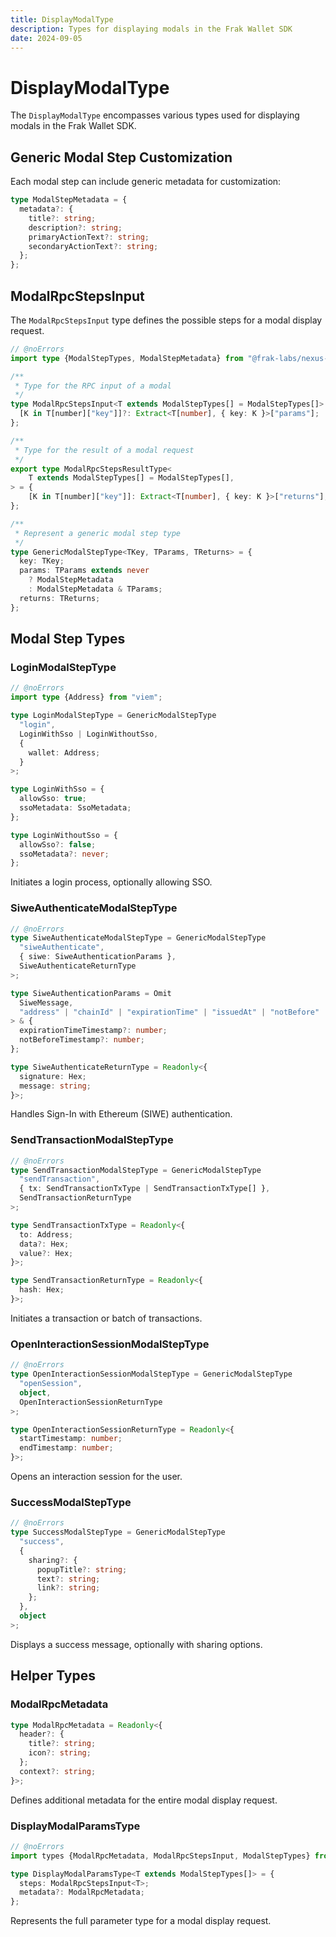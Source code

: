 ```yaml
---
title: DisplayModalType
description: Types for displaying modals in the Frak Wallet SDK
date: 2024-09-05
---
```


# DisplayModalType

The `DisplayModalType` encompasses various types used for displaying modals in the Frak Wallet SDK.

## Generic Modal Step Customization

Each modal step can include generic metadata for customization:

```ts twoslash
type ModalStepMetadata = {
  metadata?: {
    title?: string;
    description?: string;
    primaryActionText?: string;
    secondaryActionText?: string;
  };
};
```

## ModalRpcStepsInput

The `ModalRpcStepsInput` type defines the possible steps for a modal display request.

```ts twoslash
// @noErrors
import type {ModalStepTypes, ModalStepMetadata} from "@frak-labs/nexus-sdk/core";

/**
 * Type for the RPC input of a modal
 */
type ModalRpcStepsInput<T extends ModalStepTypes[] = ModalStepTypes[]> = {
  [K in T[number]["key"]]?: Extract<T[number], { key: K }>["params"];
};

/**
 * Type for the result of a modal request
 */
export type ModalRpcStepsResultType<
    T extends ModalStepTypes[] = ModalStepTypes[],
> = {
    [K in T[number]["key"]]: Extract<T[number], { key: K }>["returns"];
};

/**
 * Represent a generic modal step type
 */
type GenericModalStepType<TKey, TParams, TReturns> = {
  key: TKey;
  params: TParams extends never
    ? ModalStepMetadata
    : ModalStepMetadata & TParams;
  returns: TReturns;
};
```

## Modal Step Types

### LoginModalStepType

```ts twoslash
// @noErrors
import type {Address} from "viem";

type LoginModalStepType = GenericModalStepType
  "login",
  LoginWithSso | LoginWithoutSso,
  {
    wallet: Address;
  }
>;

type LoginWithSso = {
  allowSso: true;
  ssoMetadata: SsoMetadata;
};

type LoginWithoutSso = {
  allowSso?: false;
  ssoMetadata?: never;
};
```

Initiates a login process, optionally allowing SSO.

### SiweAuthenticateModalStepType

```ts twoslash
// @noErrors
type SiweAuthenticateModalStepType = GenericModalStepType
  "siweAuthenticate",
  { siwe: SiweAuthenticationParams },
  SiweAuthenticateReturnType
>;

type SiweAuthenticationParams = Omit
  SiweMessage,
  "address" | "chainId" | "expirationTime" | "issuedAt" | "notBefore"
> & {
  expirationTimeTimestamp?: number;
  notBeforeTimestamp?: number;
};

type SiweAuthenticateReturnType = Readonly<{
  signature: Hex;
  message: string;
}>;
```

Handles Sign-In with Ethereum (SIWE) authentication.

### SendTransactionModalStepType

```ts twoslash
// @noErrors
type SendTransactionModalStepType = GenericModalStepType
  "sendTransaction",
  { tx: SendTransactionTxType | SendTransactionTxType[] },
  SendTransactionReturnType
>;

type SendTransactionTxType = Readonly<{
  to: Address;
  data?: Hex;
  value?: Hex;
}>;

type SendTransactionReturnType = Readonly<{
  hash: Hex;
}>;
```

Initiates a transaction or batch of transactions.

### OpenInteractionSessionModalStepType

```ts twoslash
// @noErrors
type OpenInteractionSessionModalStepType = GenericModalStepType
  "openSession",
  object,
  OpenInteractionSessionReturnType
>;

type OpenInteractionSessionReturnType = Readonly<{
  startTimestamp: number;
  endTimestamp: number;
}>;
```

Opens an interaction session for the user.

### SuccessModalStepType

```ts twoslash
// @noErrors
type SuccessModalStepType = GenericModalStepType
  "success",
  {
    sharing?: {
      popupTitle?: string;
      text?: string;
      link?: string;
    };
  },
  object
>;
```

Displays a success message, optionally with sharing options.

## Helper Types

### ModalRpcMetadata

```ts twoslash
type ModalRpcMetadata = Readonly<{
  header?: {
    title?: string;
    icon?: string;
  };
  context?: string;
}>;
```

Defines additional metadata for the entire modal display request.

### DisplayModalParamsType

```ts twoslash
// @noErrors
import types {ModalRpcMetadata, ModalRpcStepsInput, ModalStepTypes} from "@frak-labs/nexus-sdk/core";

type DisplayModalParamsType<T extends ModalStepTypes[]> = {
  steps: ModalRpcStepsInput<T>;
  metadata?: ModalRpcMetadata;
};
```

Represents the full parameter type for a modal display request.
